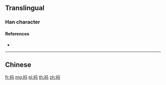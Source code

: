 {{character info/new}}
{{also|禡}}
==Translingual==

===Han character===
{{Han char|rn=113|rad=示|as=03|sn=8|four=|canj=IFNVM|ids=⿰礻马}}

====References====
* {{Han ref|kx=0840.031|hdz=42387.011|uh=7943|ud=31043}}

----

==Chinese==
{{zh-see|禡}}

[[fr:祃]]
[[mg:祃]]
[[pl:祃]]
[[th:祃]]
[[zh:祃]]